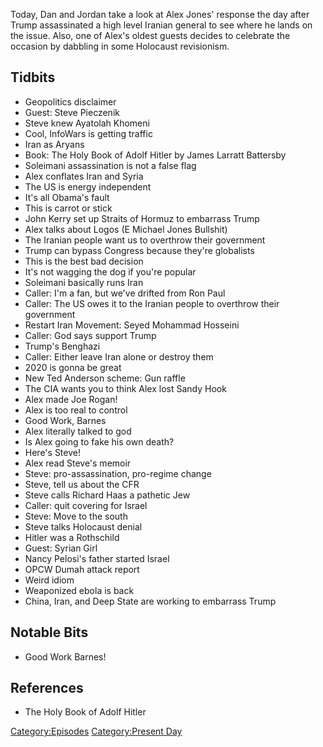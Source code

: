 {{DEFAULTSORT:
    #_EPISODE_0384:January 3, 2020
}}{{Episode
    | title           = January 3, 2020
    | caption         = Listen to this episode on [https://knowledgefight.libsyn.com/knowledge-fight-january-3-2020 Libsyn] [https://open.spotify.com/episode/1R21lzWUlq1h3qB9QemADg Spotify]
    | episodeNumber   = 384
    | length          = 02:57:14
    | airDate         = January 6, 2020
    | coverageDate    = January 3, 2020
    | episodeType     = [[:Category:Present Day|Present Day]]
    | appearance      = [[Steve Pieczenik]], [[Ayatolah Khomeni]], [[James Larratt Battersby]], [[Qasem Soleimani]], [[John Kerry]], [[Seyed Mohammad Hosseini]], [[Steve Haas]], [[Syrian girl/Partisan Girl (Maram Susli)]]
    | oocDrop         = Start of I'm Alex Jones, this is 2020
    | previousEpisode = [[383: December 31, 2019]]
    | nextEpisode     = [[385: January 6, 2020]]
}}

{{Stub}}

Today, Dan and Jordan take a look at Alex Jones' response the day after Trump assassinated a high level Iranian general to see where he lands on the issue. Also, one of Alex's oldest guests decides to celebrate the occasion by dabbling in some Holocaust revisionism.

==Tidbits==

*Geopolitics disclaimer
*Guest: Steve Pieczenik
*Steve knew Ayatolah Khomeni
*Cool, InfoWars is getting traffic
*Iran as Aryans
*Book: The Holy Book of Adolf Hitler by James Larratt Battersby
*Soleimani assassination is not a false flag
*Alex conflates Iran and Syria
*The US is energy independent
*It's all Obama's fault
*This is carrot or stick
*John Kerry set up Straits of Hormuz to embarrass Trump
*Alex talks about Logos (E Michael Jones Bullshit)
*The Iranian people want us to overthrow their government
*Trump can bypass Congress because they're globalists
*This is the best bad decision
*It's not wagging the dog if you're popular
*Soleimani basically runs Iran
*Caller: I'm a fan, but we've drifted from Ron Paul
*Caller: The US owes it to the Iranian people to overthrow their government
*Restart Iran Movement: Seyed Mohammad Hosseini
*Caller: God says support Trump
*Trump's Benghazi
*Caller: Either leave Iran alone or destroy them
*2020 is gonna be great
*New Ted Anderson scheme: Gun raffle
*The CIA wants you to think Alex lost Sandy Hook
*Alex made Joe Rogan!
*Alex is too real to control
*Good Work, Barnes
*Alex literally talked to god
*Is Alex going to fake his own death?
*Here's Steve!
*Alex read Steve's memoir
*Steve: pro-assassination, pro-regime change
*Steve, tell us about the CFR
*Steve calls Richard Haas a pathetic Jew
*Caller: quit covering for Israel
*Steve: Move to the south
*Steve talks Holocaust denial
*Hitler was a Rothschild
*Guest: Syrian Girl
*Nancy Pelosi's father started Israel
*OPCW Dumah attack report
*Weird idiom
*Weaponized ebola is back
*China, Iran, and Deep State are working to embarrass Trump

==Notable Bits==

*Good Work Barnes!

==References==

*The Holy Book of Adolf Hitler

[[Category:Episodes]]
[[Category:Present Day]]
